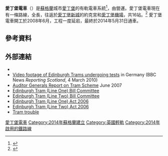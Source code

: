 {{noteTA
|G1=Railway}}
{{Infobox Public transit
|box_width       = 
|name            = 愛丁堡電車
|image           = 
|imagesize       = 
|image2          = Edinburgh tram 03 first day of operation.JPG
|imagesize2      = 250px
|caption2        = 
|locale          = 蘇格蘭[[愛丁堡|愛丁堡]]
|transit_type    = [[輕軌|輕軌]]/[[有軌電車|有軌電車]]
|lines           = 1
|stations        = 16
|ridership       = 
|annual_ridership= 492萬<ref>{{cite news|url=http://www.bbc.co.uk/news/uk-scotland-edinburgh-east-fife-32925007|title=Edinburgh Trams carry five million passengers in first year|publisher=[[BBC_News|BBC News]]|date=29 May 2015|accessdate=15 July 2015|archive-date=2016-11-02|archive-url=https://web.archive.org/web/20161102072813/http://www.bbc.co.uk/news/uk-scotland-edinburgh-east-fife-32925007|dead-url=no}}</ref>
|headquarters    = 
|website         = {{url|www.edinburghtrams.com|Edinburgh Trams}}
|began_operation = 2014年5月31日
|owner           = {{link-en|愛丁堡交通局|Transport for Edinburgh}}
|operator        = 愛丁堡路面電車有限公司
|vehicles        = 27 [[Construcciones_y_Auxiliar_de_Ferrocarriles|CAF]] [[Edinburgh_Tram_(vehicle)|trams]]
|train_length    = {{convert|42.8|m|ftin|abbr=on}}
|headway         = 8至15分鐘
|system_length   = {{convert|14|km|mi|abbr=on}}
|track_gauge     = {{Track gauge|sg|allk=on}}
|el              = 750 [[伏特|V]] [[直流電|DC]] [[高架電纜|OHLE]]
|average_speed   = 
|top_speed       = {{convert|70|km/h|mph|abbr=on}} off-street
|weekly_ridership=90,000<ref name="BBC8SEPT">{{cite news | url=http://www.bbc.com/news/uk-scotland-edinburgh-east-fife-29110794 | title=Edinburgh trams: 1.5 million passengers in first 100 days | work=BBC News | date=8 September 2014 | accessdate=15 September 2014 | archive-date=2016-04-12 | archive-url=https://web.archive.org/web/20160412094006/http://www.bbc.com/news/uk-scotland-edinburgh-east-fife-29110794 | dead-url=no }}</ref>
|map_name        = Route map
|map             = {{infobox rdt|Edinburgh Trams|navbar=1|legend=0}}
|map_state       = collapsed
}}

'''愛丁堡電車'''（{{lang-en|Edinburgh Trams}}）是[[蘇格蘭|蘇格蘭]]城市[[愛丁堡|愛丁堡]]的有軌電車系統<ref>{{cite web |url=http://www.heraldscotland.com/news/transport/after-eight-years-of-chaos-citys-pound700m-trams-project-is-stopped-in-its-tracks.14848264 |title=After eight years of chaos, city's £700m trams project is stopped in its tracks |work=The Herald |accessdate=15 September 2013 |first=Damien |last=Henderson |archive-date=2013-12-28 |archive-url=https://web.archive.org/web/20131228002800/http://www.heraldscotland.com/news/transport/after-eight-years-of-chaos-citys-pound700m-trams-project-is-stopped-in-its-tracks.14848264 |dead-url=no }}</ref>，由{{link-en|愛丁堡交通局|Transport for Edinburgh}}營運。愛丁堡電車現在有一條路線，全長{{convert|14|km|mi}}，往返於[[愛丁堡新城|愛丁堡新城]]的約克宮和[[愛丁堡機場|愛丁堡機場]]，共16站。<ref>{{cite news |url=https://www.bbc.com/news/uk-scotland-edinburgh-east-fife-38265174 |title=New Edinburgh Gateway interchange opens in capital |work=BBC |date=11 December 2016 |accessdate=22 December 2016 |archive-date=2017-05-10 |archive-url=https://web.archive.org/web/20170510152429/http://www.bbc.com/news/uk-scotland-edinburgh-east-fife-38265174 |dead-url=no }}</ref> 愛丁堡電車開工於2008年6月，工程一度延宕，最終於2014年5月31日通車。

==參考資料==
{{reflist|25em}}

==外部連結==
{{Commons category}}
{{Attached KML|display=title,inline}}
*{{official website|http://www.edinburghtrams.com/}}
*[http://news.bbc.co.uk/1/hi/puffbox/hyperpuff/audiovideo/scotland/wide_av_hyperpuff/8550142.stm Video footage of Edinburgh Trams undergoing tests] in Germany (BBC News ''Reporting Scotland'', 4 March 2010)
*[http://www.audit-scotland.gov.uk/docs/central/2007/nr_070620_edin_transport_project.pdf Auditor Generals Report on Tram Scheme] {{Wayback|url=http://www.audit-scotland.gov.uk/docs/central/2007/nr_070620_edin_transport_project.pdf |date=20160413085541 }} June 2007
*[https://web.archive.org/web/20070210144711/http://www.scottish.parliament.uk/business/committees/tram-one-bill/index.htm Edinburgh Tram (Line One) Bill Committee]
*[https://web.archive.org/web/20070210144721/http://www.scottish.parliament.uk/business/committees/tram-two-bill/index.htm Edinburgh Tram (Line Two) Bill Committee]
*[http://www.opsi.gov.uk/legislation/scotland/acts2006/20060007.htm Edinburgh Tram (Line One) Act 2006] {{Wayback|url=http://www.opsi.gov.uk/legislation/scotland/acts2006/20060007.htm |date=20070204090125 }}
*[http://www.opsi.gov.uk/legislation/scotland/acts2006/20060006.htm Edinburgh Tram (Line Two) Act 2006] {{Wayback|url=http://www.opsi.gov.uk/legislation/scotland/acts2006/20060006.htm |date=20061211015400 }}
*[http://calleam.com/WTPF/?p=7677 Tram trouble] {{Wayback|url=http://calleam.com/WTPF/?p=7677 |date=20160322121146 }} <!--links at bottom-->

{{英國城市軌道交通}}
{{蘇格蘭鐵路}}

[[Category:愛丁堡電車|]]
[[Category:2014年蘇格蘭建立|Category:2014年蘇格蘭建立]]
[[Category:英國輕軌|Category:英國輕軌]]
[[Category:2014年啟用的鐵路線|Category:2014年啟用的鐵路線]]